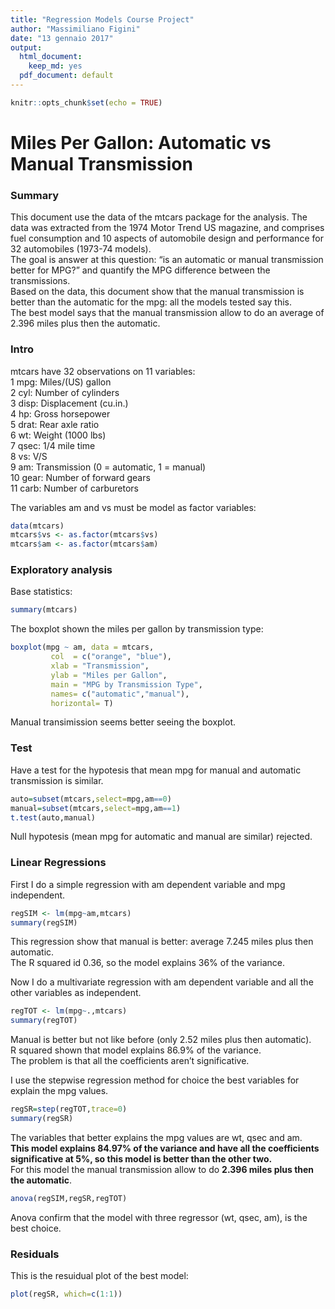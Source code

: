 ---
title: "Regression Models Course Project"
author: "Massimiliano Figini"
date: "13 gennaio 2017"
output:
  html_document: 
    keep_md: yes
  pdf_document: default
---

```{r setup, include=FALSE}
knitr::opts_chunk$set(echo = TRUE)
```


# Miles Per Gallon: Automatic vs Manual Transmission


### Summary

This document use the data of the mtcars package for the analysis. The data was extracted from the 1974 Motor Trend US magazine, and comprises fuel consumption and 10 aspects of automobile design and performance for 32 automobiles (1973-74 models).  
The goal is answer at this question: "is an automatic or manual transmission better for MPG?"  and quantify the MPG difference between the transmissions.   
Based on the data, this document show that the manual transmission is better than the automatic for the mpg: all the models tested say this.   
The best model says that the manual transmission allow to do an average of 2.396 miles plus then the automatic.  


### Intro

mtcars have 32 observations on 11 variables:  
 1	 mpg:	  Miles/(US) gallon  
 2	 cyl:	  Number of cylinders  
 3	 disp:	Displacement (cu.in.)  
 4	 hp:	  Gross horsepower  
 5	 drat:  Rear axle ratio  
 6	 wt:	  Weight (1000 lbs)  
 7	 qsec:	1/4 mile time  
 8	 vs:	  V/S  
 9	 am:	  Transmission (0 = automatic, 1 = manual)  
10	 gear:	Number of forward gears  
11	 carb:	Number of carburetors


The variables am and vs must be model as factor variables:
```{r basic}
data(mtcars)
mtcars$vs <- as.factor(mtcars$vs)
mtcars$am <- as.factor(mtcars$am)
```



### Exploratory analysis

Base statistics:

```{r summary}
summary(mtcars)
```

The boxplot shown the miles per gallon by transmission type:

```{r exploration2}
boxplot(mpg ~ am, data = mtcars,
         col  = c("orange", "blue"),
         xlab = "Transmission",
         ylab = "Miles per Gallon",
         main = "MPG by Transmission Type",
         names= c("automatic","manual"),
         horizontal= T) 
```

Manual transimission seems better seeing the boxplot.    


### Test

Have a test for the hypotesis that mean mpg for manual and automatic transmission is similar.   

```{r test}
auto=subset(mtcars,select=mpg,am==0)
manual=subset(mtcars,select=mpg,am==1)
t.test(auto,manual)
```

Null hypotesis (mean mpg for automatic and manual are similar) rejected.   


### Linear Regressions

First I do a simple regression with am dependent variable and mpg independent.  

```{r SimpleReg}
regSIM <- lm(mpg~am,mtcars) 
summary(regSIM) 
```

This regression show that manual is better: average 7.245 miles plus then automatic.  
The R squared id 0.36, so the model explains 36% of the variance.  
  
Now I do a multivariate regression with am dependent variable and all the other variables as independent.  

```{r TotReg}
regTOT <- lm(mpg~.,mtcars)
summary(regTOT)
```

Manual is better but not like before (only 2.52 miles plus then automatic).  
R squared shown that model explains 86.9% of the variance.  
The problem is that all the coefficients aren't significative.  
  
I use the stepwise regression method for choice the best variables for explain the mpg values.  

```{r MulReg}
regSR=step(regTOT,trace=0)
summary(regSR)
```

The variables that better explains the mpg values are wt, qsec and am.  
**This model explains 84.97% of the variance and have all the coefficients significative at 5%, so this model is better than the other two.**  
For this model the manual transmission allow to do **2.396 miles plus then the automatic**.  

```{r anova}
anova(regSIM,regSR,regTOT)
```

Anova confirm that the model with three regressor (wt, qsec, am), is the best choice.


### Residuals

This is the resuidual plot of the best model: 

```{r residuals}
plot(regSR, which=c(1:1))
```
